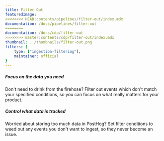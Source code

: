 ```yaml
---
title: Filter Out
featuredImage: 
<<<<<<<< HEAD:contents/pipelines/filter-out/index.mdx
documentation: /docs/pipelines/filter-out
========
documentation: /docs/cdp/filter-out
>>>>>>>> master:contents/cdp/filter-out/index.mdx
thumbnail: ../thumbnails/filter-out.png
filters: {
    type: ["ingestion-filtering"],
    maintainer: official
}
---
```


<Section
    divider={false}
    title="Set filter conditions so that you only ingest the events you want to track."
    size="full"
    cols={2}
>
    <div>
        <h5>Focus on the data you need</h5>
        <p>Don't need to drink from the firehose? Filter out events which don't match your specified conditions, so you can focus on what really matters for your product.</p>
    </div>
    <div>
        <h5>Control what data is tracked</h5>
        <p>Worried about storing too much data in PostHog? Set filter conditions to weed out any events you don't want to ingest, so they never become an issue.</p>
    </div>
</Section>

<TutorialsSlider topic="filter-out" />

<Documentation />
